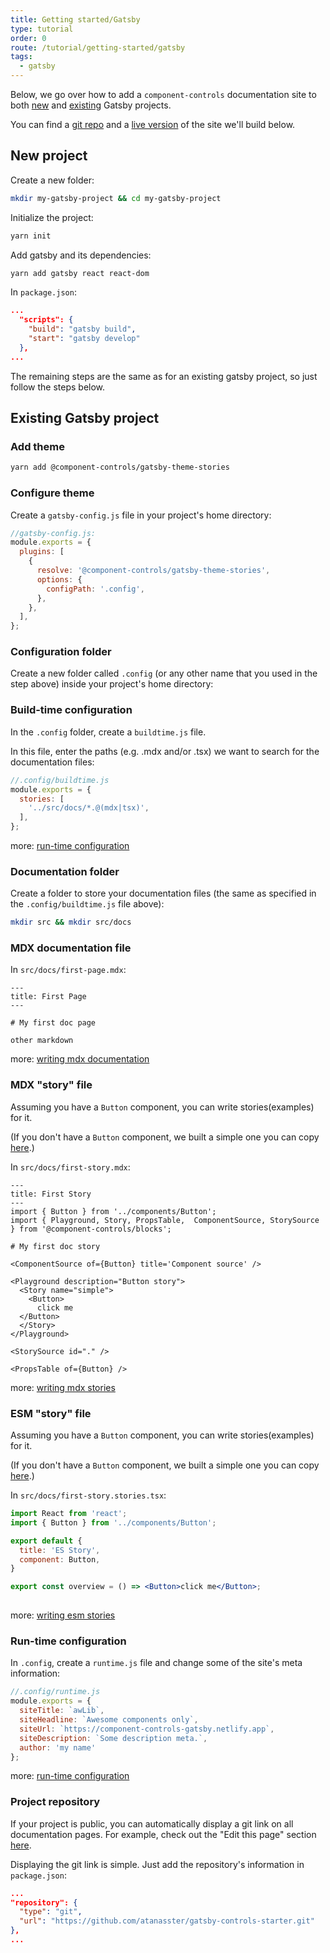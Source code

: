 ```yaml
---
title: Getting started/Gatsby
type: tutorial
order: 0
route: /tutorial/getting-started/gatsby
tags:
  - gatsby
---
```


Below, we go over how to add a `component-controls` documentation site to both [new](/tutorial/getting-started/gatsby#new-project) and [existing](/tutorial/getting-started/gatsby#existing-gatsby-project) Gatsby projects.

You can find a [git repo](https://github.com/atanasster/gatsby-controls-starter) and a [live version](https://gatsby-controls-starter.netlify.app/) of the site we'll build below.

## New project 

Create a new folder:

```sh
mkdir my-gatsby-project && cd my-gatsby-project
```

Initialize the project:

```sh
yarn init
```

Add gatsby and its dependencies:

```sh
yarn add gatsby react react-dom
```

In `package.json`:
```json
...
  "scripts": {
    "build": "gatsby build",
    "start": "gatsby develop"
  },
...
```

The remaining steps are the same as for an existing gatsby project, so just follow the steps below.

## Existing Gatsby project

### Add theme

```sh
yarn add @component-controls/gatsby-theme-stories
```

### Configure theme

Create a `gatsby-config.js` file in your project's home directory:
```js
//gatsby-config.js:
module.exports = {
  plugins: [
    {
      resolve: '@component-controls/gatsby-theme-stories',
      options: {
        configPath: '.config',
      },
    },
  ],
};
```

### Configuration folder

Create a new folder called `.config` (or any other name that you used in the step above) inside your project's home directory:


### Build-time configuration

In the `.config` folder, create a `buildtime.js` file.

In this file, enter the paths (e.g. .mdx and/or .tsx) we want to search for the documentation files:

```js
//.config/buildtime.js
module.exports = {
  stories: [
    '../src/docs/*.@(mdx|tsx)',
  ],
};
```
more: [run-time configuration](/configuration/buildtime)

### Documentation folder

Create a folder to store your documentation files (the same as specified in the `.config/buildtime.js` file above):
```sh
mkdir src && mkdir src/docs
```

### MDX documentation file

In `src/docs/first-page.mdx`:

```mdx
---
title: First Page
---

# My first doc page

other markdown
```

more: [writing mdx documentation](/tutorial/mdx-documentation)


### MDX "story" file

Assuming you have a `Button` component, you can write stories(examples) for it.

(If you don't have a `Button` component, we built a simple one you can copy [here](https://github.com/atanasster/gatsby-controls-starter/blob/master/src/components/Button.tsx).)

In `src/docs/first-story.mdx`:

```mdx
---
title: First Story
---
import { Button } from '../components/Button';
import { Playground, Story, PropsTable,  ComponentSource, StorySource  } from '@component-controls/blocks';

# My first doc story

<ComponentSource of={Button} title='Component source' />

<Playground description="Button story">
  <Story name="simple">
    <Button>
      click me
  </Button>
  </Story>
</Playground>

<StorySource id="." />

<PropsTable of={Button} />
```

more: [writing mdx stories](/tutorial/mdx-stories)

### ESM "story" file

Assuming you have a `Button` component, you can write stories(examples) for it.

(If you don't have a `Button` component, we built a simple one you can copy [here](https://github.com/atanasster/gatsby-controls-starter/blob/master/src/components/Button.tsx).)

In `src/docs/first-story.stories.tsx`:

```jsx
import React from 'react';
import { Button } from '../components/Button';

export default {
  title: 'ES Story',
  component: Button,
}

export const overview = () => <Button>click me</Button>;
 
```

more: [writing esm stories](/tutorial/esmodules-stories)


### Run-time configuration

In `.config`, create a `runtime.js` file and change some of the site's meta information:

```js
//.config/runtime.js
module.exports = {
  siteTitle: `awLib`,
  siteHeadline: `Awesome components only`,
  siteUrl: `https://component-controls-gatsby.netlify.app`,
  siteDescription: `Some description meta.`,
  author: 'my name'
};
```

more: [run-time configuration](/configuration/runtime)


### Project repository

If your project is public, you can automatically display a git link on all documentation pages. For example, check out the "Edit this page" section [here](https://gatsby-controls-starter.netlify.app/docs/es-story--overview).

Displaying the git link is simple. Just add the repository's information in `package.json`:

```json
...
"repository": {
  "type": "git",
  "url": "https://github.com/atanasster/gatsby-controls-starter.git"
},
...
```
